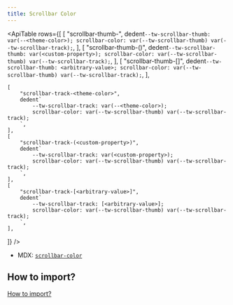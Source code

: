 ```yaml
---
title: Scrollbar Color
---
```



<ApiTable rows={[
    [
        "scrollbar-thumb-<theme-color>",
        dedent`
            --tw-scrollbar-thumb: var(--<theme-color>);
            scrollbar-color: var(--tw-scrollbar-thumb) var(--tw-scrollbar-track);
        `,
    ],
    [
        "scrollbar-thumb-(<custom-property>)",
        dedent`
            --tw-scrollbar-thumb: var(<custom-property>);
            scrollbar-color: var(--tw-scrollbar-thumb) var(--tw-scrollbar-track);
        `,
    ],
    [
        "scrollbar-thumb-[<arbitrary-value>]",
        dedent`
            --tw-scrollbar-thumb: <arbitrary-value>;
            scrollbar-color: var(--tw-scrollbar-thumb) var(--tw-scrollbar-track);
        `,
    ],

    [
        "scrollbar-track-<theme-color>",
        dedent`
            --tw-scrollbar-track: var(--<theme-color>);
            scrollbar-color: var(--tw-scrollbar-thumb) var(--tw-scrollbar-track);
        `,
    ],
    [
        "scrollbar-track-(<custom-property>)",
        dedent`
            --tw-scrollbar-track: var(<custom-property>);
            scrollbar-color: var(--tw-scrollbar-thumb) var(--tw-scrollbar-track);
        `,
    ],
    [
        "scrollbar-track-[<arbitrary-value>]",
        dedent`
            --tw-scrollbar-track: [<arbitrary-value>];
            scrollbar-color: var(--tw-scrollbar-thumb) var(--tw-scrollbar-track);
        `,
    ],

]} />

- MDX: [`scrollbar-color`](https://developer.mozilla.org/en-US/docs/Web/CSS/scrollbar-color)

## How to import?

[How to import?](/#how-to-import)
